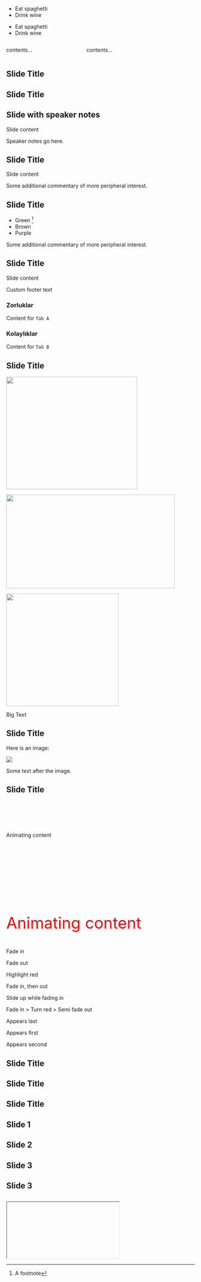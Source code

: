::: {.incremental}

- Eat spaghetti
- Drink wine

:::


::: {.nonincremental}

- Eat spaghetti
- Drink wine

:::


:::: {.columns}

::: {.column width="40%"}
contents...
:::

::: {.column width="60%"}
contents...
:::

::::


## Slide Title {.smaller}

## Slide Title {.scrollable}




## Slide with speaker notes

Slide content

::: {.notes}
Speaker notes go here.
:::



## Slide Title

Slide content

::: aside
Some additional commentary of more peripheral interest.
:::



## Slide Title

- Green ^[A footnote]
- Brown
- Purple

::: aside
Some additional commentary of more peripheral interest.
:::



## Slide Title

Slide content

::: footer
Custom footer text
:::




::: {.panel-tabset}

### Zorluklar

Content for `Tab A`

### Kolaylıklar

Content for `Tab B`

:::


## Slide Title {background-color="aquamarine"}





![](image1.png){.absolute top=200 left=0 width="350" height="300"}

![](image2.png){.absolute top=50 right=50 width="450" height="250"}

![](image3.png){.absolute bottom=0 right=50 width="300" height="300"}



::: {.r-fit-text}
Big Text
:::


## Slide Title

Here is an image:

![](image.png){.r-stretch}

Some text after the image.


## Slide Title {.nostretch}


## {auto-animate=true}

::: {style="margin-top: 100px;"}
Animating content
:::

## {auto-animate=true}

::: {style="margin-top: 200px; font-size: 3em; color: red;"}
Animating content
:::





::: {.fragment}
Fade in
:::

::: {.fragment .fade-out}
Fade out
:::

::: {.fragment .highlight-red}
Highlight red
:::

::: {.fragment .fade-in-then-out}
Fade in, then out
:::

::: {.fragment .fade-up}
Slide up while fading in
:::


::: {.fragment .fade-in}
::: {.fragment .highlight-red}
::: {.fragment .semi-fade-out}
Fade in > Turn red > Semi fade out
:::
:::
:::



::: {.fragment fragment-index=3}
Appears last
:::

::: {.fragment fragment-index=1}
Appears first
:::

::: {.fragment fragment-index=2}
Appears second
:::


## Slide Title {transition="fade" transition-speed="fast"}


## Slide Title {transition="fade-in slide-out"}


## Slide Title {visibility="hidden"}


## Slide 1

## Slide 2

## Slide 3 {visibility="uncounted"}




## Slide 3 {visibility="uncounted"}

##  {fullscreen="true"}

<iframe class="stretch" data-src="https://images.patolojiatlasi.com/GBD3/HE.html">

</iframe>


